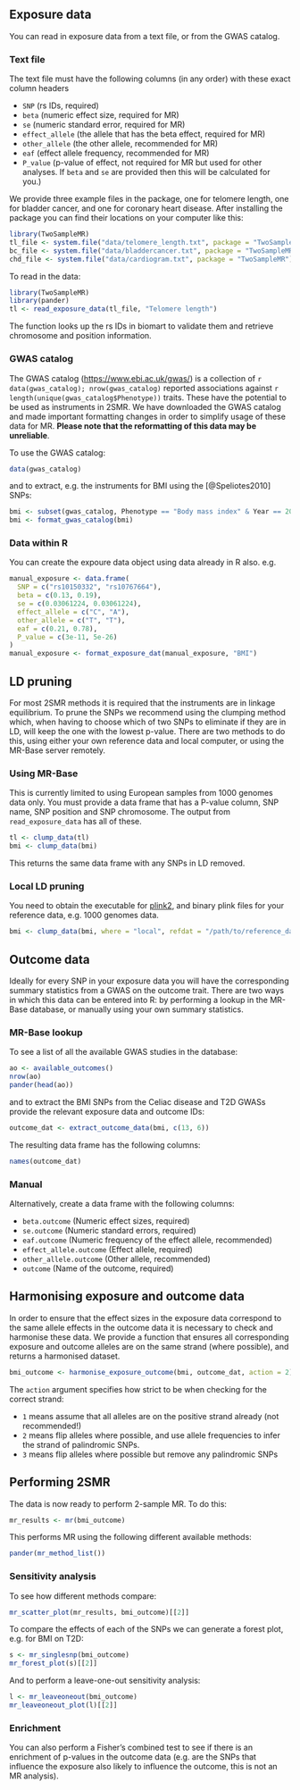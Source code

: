 
## Exposure data

You can read in exposure data from a text file, or from the GWAS catalog.

### Text file

The text file must have the following columns (in any order) with these exact column headers

- `SNP` (rs IDs, required)
- `beta` (numeric effect size, required for MR)
- `se` (numeric standard error, required for MR)
- `effect_allele` (the allele that has the beta effect, required for MR)
- `other_allele` (the other allele, recommended for MR)
- `eaf` (effect allele frequency, recommended for MR)
- `P_value` (p-value of effect, not required for MR but used for other analyses. If `beta` and `se` are provided then this will be calculated for you.)

We provide three example files in the package, one for telomere length, one for bladder cancer, and one for coronary heart disease. After installing the package you can find their locations on your computer like this:

```r
library(TwoSampleMR)
tl_file <- system.file("data/telomere_length.txt", package = "TwoSampleMR")
bc_file <- system.file("data/bladdercancer.txt", package = "TwoSampleMR")
chd_file <- system.file("data/cardiogram.txt", package = "TwoSampleMR")
```

To read in the data:

```r
library(TwoSampleMR)
library(pander)
tl <- read_exposure_data(tl_file, "Telomere length")
```

The function looks up the rs IDs in biomart to validate them and retrieve chromosome and position information.

### GWAS catalog

The GWAS catalog ([https://www.ebi.ac.uk/gwas/](https://www.ebi.ac.uk/gwas/)) is a collection of `r data(gwas_catalog); nrow(gwas_catalog)` reported associations against `r length(unique(gwas_catalog$Phenotype))` traits. These have the potential to be used as instruments in 2SMR. We have downloaded the GWAS catalog and made important formatting changes in order to simplify usage of these data for MR. **Please note that the reformatting of this data may be unreliable**.

To use the GWAS catalog:

```r
data(gwas_catalog)
```

and to extract, e.g. the instruments for BMI using the [@Speliotes2010] SNPs:

```r
bmi <- subset(gwas_catalog, Phenotype == "Body mass index" & Year == 2010 & grepl("kg", Units))
bmi <- format_gwas_catalog(bmi)
```

### Data within R

You can create the expoure data object using data already in R also. e.g.

```r
manual_exposure <- data.frame(
  SNP = c("rs10150332", "rs10767664"),
  beta = c(0.13, 0.19),
  se = c(0.03061224, 0.03061224),
  effect_allele = c("C", "A"),
  other_allele = c("T", "T"),
  eaf = c(0.21, 0.78),
  P_value = c(3e-11, 5e-26)
)
manual_exposure <- format_exposure_dat(manual_exposure, "BMI")
```


## LD pruning

For most 2SMR methods it is required that the instruments are in linkage equilibrium. To prune the SNPs we recommend using the clumping method which, when having to choose which of two SNPs to eliminate if they are in LD, will keep the one with the lowest p-value. There are two methods to do this, using either your own reference data and local computer, or using the MR-Base server remotely.

### Using MR-Base

This is currently limited to using European samples from 1000 genomes data only. You must provide a data frame that has a P-value column, SNP name, SNP position and SNP chromosome. The output from `read_exposure_data` has all of these.

```r
tl <- clump_data(tl)
bmi <- clump_data(bmi)
```

This returns the same data frame with any SNPs in LD removed.

### Local LD pruning

You need to obtain the executable for [plink2](https://cog-genomics.org/plink2), and binary plink files for your reference data, e.g. 1000 genomes data. 

```r
bmi <- clump_data(bmi, where = "local", refdat = "/path/to/reference_data", plink_bin = "/path/to/plink2")
```

## Outcome data

Ideally for every SNP in your exposure data you will have the corresponding summary statistics from a GWAS on the outcome trait. There are two ways in which this data can be entered into R: by performing a lookup in the MR-Base database, or manually using your own summary statistics.

### MR-Base lookup

To see a list of all the available GWAS studies in the database:

```r
ao <- available_outcomes()
nrow(ao)
pander(head(ao))
```

and to extract the BMI SNPs from the Celiac disease and T2D GWASs provide the relevant exposure data and outcome IDs:

```r
outcome_dat <- extract_outcome_data(bmi, c(13, 6))
```

The resulting data frame has the following columns:

```r
names(outcome_dat)
```

### Manual 

Alternatively, create a data frame with the following columns:

- `beta.outcome` (Numeric effect sizes, required)
- `se.outcome` (Numeric standard errors, required)
- `eaf.outcome` (Numeric frequency of the effect allele, recommended)
- `effect_allele.outcome` (Effect allele, required)
- `other_allele.outcome` (Other allele, recommended)
- `outcome` (Name of the outcome, required)


## Harmonising exposure and outcome data

In order to ensure that the effect sizes in the exposure data correspond to the same allele effects in the outcome data it is necessary to check and harmonise these data. We provide a function that ensures all corresponding exposure and outcome alleles are on the same strand (where possible), and returns a harmonised dataset. 

```r
bmi_outcome <- harmonise_exposure_outcome(bmi, outcome_dat, action = 2)
```

The `action` argument specifies how strict to be when checking for the correct strand:

- `1` means assume that all alleles are on the positive strand already (not recommended!)
- `2` means flip alleles where possible, and use allele frequencies to infer the strand of palindromic SNPs.
- `3` means flip alleles where possible but remove any palindromic SNPs


## Performing 2SMR

The data is now ready to perform 2-sample MR. To do this:

```r
mr_results <- mr(bmi_outcome)
```

This performs MR using the following different available methods:

```r
pander(mr_method_list())
```

### Sensitivity analysis

To see how different methods compare:

```r
mr_scatter_plot(mr_results, bmi_outcome)[[2]]
```

To compare the effects of each of the SNPs we can generate a forest plot, e.g. for BMI on T2D:

```r
s <- mr_singlesnp(bmi_outcome)
mr_forest_plot(s)[[2]]
```

And to perform a leave-one-out sensitivity analysis:

```r
l <- mr_leaveoneout(bmi_outcome)
mr_leaveoneout_plot(l)[[2]]
```


### Enrichment

You can also perform a Fisher's combined test to see if there is an enrichment of p-values in the outcome data (e.g. are the SNPs that influence the exposure also likely to influence the outcome, this is not an MR analysis).
